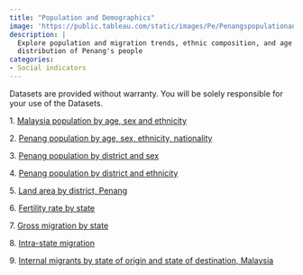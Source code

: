 ```yaml
---
title: "Population and Demographics"
image: 'https://public.tableau.com/static/images/Pe/Penangspopulationanddemographics/Overalltrend/1.png'
description: |
  Explore population and migration trends, ethnic composition, and age 
  distribution of Penang's people
categories: 
- Social indicators
---
```


::: dashboard
```{=html}
<script type='module' src='https://public.tableau.com/javascripts/api/tableau.embedding.3.latest.min.js'></script>
<tableau-viz id='tableau-viz' 
    src='https://public.tableau.com/views/Penangspopulationanddemographics/Overalltrend' 
    width='1000' height='850' toolbar='bottom' >
  <custom-parameter name=":showShareOptions" value="false"></custom-parameter>
</tableau-viz>
```
:::

::: {.callout-important icon="false" collapse="true" title="Download data"}
Datasets are provided without warranty. You will be solely responsible for your use of the Datasets.

1\. [Malaysia population by age, sex and ethnicity](https://docs.google.com/spreadsheets/d/e/2PACX-1vS03rougOQ6GD0tmhK1hEwrkCOTjZ8C5QhkpxYTyMgFD1VHCdgXl39dWyr0t05T3odUtUf5-EhertBq/pub?gid=1977271985&single=true&output=csv)

2\. [Penang population by age, sex, ethnicity, nationality](https://docs.google.com/spreadsheets/d/e/2PACX-1vS03rougOQ6GD0tmhK1hEwrkCOTjZ8C5QhkpxYTyMgFD1VHCdgXl39dWyr0t05T3odUtUf5-EhertBq/pub?gid=1214011858&single=true&output=csv)

3\. [Penang population by district and sex](https://docs.google.com/spreadsheets/d/e/2PACX-1vS03rougOQ6GD0tmhK1hEwrkCOTjZ8C5QhkpxYTyMgFD1VHCdgXl39dWyr0t05T3odUtUf5-EhertBq/pub?gid=1633204781&single=true&output=csv)

4\. [Penang population by district and ethnicity](https://docs.google.com/spreadsheets/d/e/2PACX-1vS03rougOQ6GD0tmhK1hEwrkCOTjZ8C5QhkpxYTyMgFD1VHCdgXl39dWyr0t05T3odUtUf5-EhertBq/pub?gid=771529500&single=true&output=csv)

5\. [Land area by district, Penang](https://docs.google.com/spreadsheets/d/e/2PACX-1vTMnhuIFhVotk0DgOYui9xpydR-pi9eavuNSMrofvWouhi1zd7a_6pTYc5ePBVxVA/pub?gid=1684777835&single=true&output=csv)

6\. [Fertility rate by state](https://docs.google.com/spreadsheets/d/e/2PACX-1vS03rougOQ6GD0tmhK1hEwrkCOTjZ8C5QhkpxYTyMgFD1VHCdgXl39dWyr0t05T3odUtUf5-EhertBq/pub?gid=1160286180&single=true&output=csv)

7\. [Gross migration by state](https://docs.google.com/spreadsheets/d/e/2PACX-1vTMfASHgcadYpr3D06Cixw7ll8j3AG5L4h96UpW_dQHc-qFZ1HSqZ162vHmIWew5cn5U6Z5VtXpqtoj/pub?gid=448670159&single=true&output=csv)

8\. [Intra-state migration](https://docs.google.com/spreadsheets/d/e/2PACX-1vT-bOUZoFusJ96iNM9abwbip9e9rBXeIsPFlRJnwH7zObee8ZUiNmg-ppzz17N3sw/pub?gid=682110531&single=true&output=csv)

9\. [Internal migrants by state of origin and state of destination, Malaysia](https://docs.google.com/spreadsheets/d/e/2PACX-1vTywDv-XFV18VMdNPtaikhCSfjWbEbhR8GcCOojbxlNzkt7nKmwem567XPa3onr-mdg_4f5inj7wthR/pub?gid=599265474&single=true&output=csv)
:::

